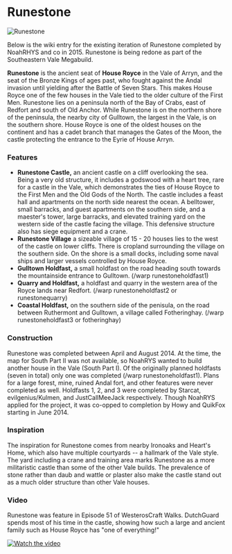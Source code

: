 

# Runestone

<Image src="https://cdn.sanity.io/images/1as7cn02/production/2939e403b29d3bc357343668f9900837731757be-1280x720.png?w=976&h=350&fit=crop&crop=center&auto=format" alt="Runestone" width={976} height={350}  />

<ProjectDetails
  floatRight
  region="Vale"
  house="House Royce"
  type="Castle"
  status="Redo In Progress"
  warp="/warp runestone"
  projectLead="Emoticone11 (fmrly NoahRYS, Howy, QuikFox)"
  dateStarted="August 16, 2022"
  dateCompleted="Invalid Date"
/>

Below is the wiki entry for the existing iteration of Runestone completed by NoahRHYS and co in 2015. Runestone is being redone as part of the Southeastern Vale Megabuild. 

**Runestone** is the ancient seat of **House Royce** in the Vale of Arryn, and the seat of the Bronze Kings of ages past, who fought against the Andal invasion until yielding after the Battle of Seven Stars. This makes House Royce one of the few houses in the Vale tied to the older culture of the First Men. Runestone lies on a peninsula north of the Bay of Crabs, east of Redfort and south of Old Anchor. While Runestone is on the northern shore of the peninsula, the nearby city of Gulltown, the largest in the Vale, is on the southern shore. House Royce is one of the oldest houses on the continent and has a cadet branch that manages the Gates of the Moon, the castle protecting the entrance to the Eyrie of House Arryn.  


### Features

* **Runestone Castle,** an ancient castle on a cliff overlooking the sea. Being a very old structure, it includes a godswood with a heart tree, rare for a castle in the Vale, which demonstrates the ties of House Royce to the First Men and the Old Gods of the North. The castle includes a feast hall and apartments on the north side nearest the ocean. A belltower, small barracks, and guest apartments on the southern side, and a maester's tower, large barracks, and elevated training yard on the western side of the castle facing the village. This defensive structure also has siege equipment and a crane.
* **Runestone Village** a sizeable village of 15 - 20 houses lies to the west of the castle on lower cliffs. There is cropland surrounding the village on the southern side. On the shore is a small docks, including some naval ships and larger vessels controlled by House Royce.
* **Gulltown Holdfast,** a small holdfast on the road heading south towards the mountainside entrance to Gulltown. (/warp runestoneholdfast1)
* **Quarry and Holdfast,** a holdfast and quarry in the western area of the Royce lands near Redfort. (/warp runestoneholdfast2 or runestonequarry)
* **Coastal Holdfast,** on the southern side of the penisula, on the road between Ruthermont and Gulltown, a village called Fotheringhay. (/warp runestoneholdfast3 or fotheringhay)

### Construction

Runestone was completed between April and August 2014. At the time, the map for South Part II was not available, so NoahRYS wanted to build another house in the Vale (South Part I). Of the originally planned holdfasts (seven in total) only one was completed (/warp runestoneholdfast1). Plans for a large forest, mine, ruined Andal fort, and other features were never completed as well. Holdfasts 1, 2, and 3 were completed by Starcat, evilgenius/Kulmen, and JustCallMeeJack respectively. Though NoahRYS applied for the project, it was co-opped to completion by Howy and QuikFox starting in June 2014.

### Inspiration

The inspiration for Runestone comes from nearby Ironoaks and Heart's Home, which also have multiple courtyards -- a hallmark of the Vale style. The yard including a crane and training area marks Runestone as a more militaristic castle than some of the other Vale builds. The prevalence of stone rather than daub and wattle or plaster also make the castle stand out as a much older structure than other Vale houses.

### Video

Runestone was feature in Episode 51 of WesterosCraft Walks. DutchGuard spends most of his time in the castle, showing how such a large and ancient family such as House Royce has "one of everything!"


[![Watch the video](https://img.youtube.com/vi/epOqitYU49U/0.jpg)](https://www.youtube.com/embed/epOqitYU49U)